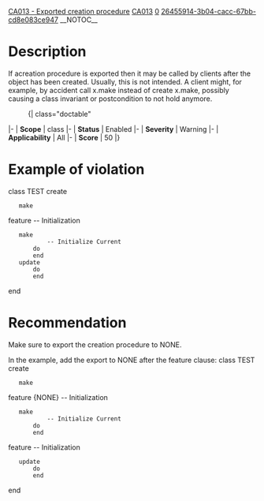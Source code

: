 [[Property:title|CA013 - Exported creation procedure]]
[[Property:link_title|CA013]]
[[Property:weight|0]]
[[Property:uuid|26455914-3b04-cacc-67bb-cd8e083ce947]]
__NOTOC__
=Description=
If acreation procedure is exported then it may be called by clients after the object has been created. Usually, this is not intended. A client might, for example, by accident call <e>x.make</e> instead of <e>create x.make</e>, possibly causing a class invariant or postcondition to not hold anymore.

:{| class="doctable"
|-
| '''Scope'''
| class
|-
| '''Status'''
| Enabled
|-
| '''Severity'''
| Warning
|-
| '''Applicability'''
| All
|-
| '''Score'''
|  50
|}


=Example of violation=
<e>class TEST
create
	make
feature -- Initialization
	make
			-- Initialize Current
		do
		end
	update
		do
		end
end
</e>

=Recommendation=
Make sure to export the creation procedure to NONE.

In the example, add the export to NONE after the feature clause:
<e>class TEST
create
	make
feature {NONE} -- Initialization
	make
			-- Initialize Current
		do
		end
feature -- Initialization
	update
		do
		end
end
</e>

